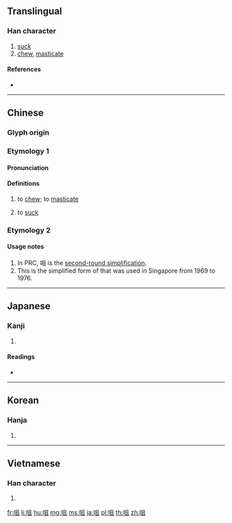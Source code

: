 {{character info/new}}
{{also|嘴}}
==Translingual==

===Han character===
{{Han char|rn=30|rad=口|as=05|sn=8|four=67010|canj=RBM|ids=⿰口且}}

# [[suck]]
# [[chew]], [[masticate]]

====References====
* {{Han ref|kx=0184.030|dkj=03476|dj=0403.030|hdz=10599.170|uh=5480|ud=21632|bh=A943|bd=43331}}

----

==Chinese==
{{zh-forms|alt=𫪐-Sichuan,啹-Sichuan}}

===Glyph origin===
{{Han etym}}

===Etymology 1===

====Pronunciation====
{{zh-pron
|m=jǔ
|m-s=ju2
|c=zeoi2
|h=pfs=
|md=
|mn=qz:chír/xm:chú/zz:chó͘
|w=
|mc=y
|oc=y
|cat=v
}}

====Definitions====
{{zh-hanzi}}

# to [[chew]]; to [[masticate]]
# {{lb|zh|Sichuan}} to [[suck]]

===Etymology 2===
{{zh-see|嘴|o}}
====Usage notes====
# In PRC, 咀 is the [[w:Second round of simplified Chinese characters|second-round simplification]].
# This is the simplified form of {{l|zh|嘴}} that was used in Singapore from 1969 to 1976.
----

==Japanese==

===Kanji===
{{ja-kanji|grade=|rs=口05}}

# {{defn|lang=ja|sort=口05}}

====Readings====
* {{ja-readings|goon=[[ぞ]] (zo)|kanon=[[しょ]] (sho)|kanyoon=[[そ]] (so)|kun=[[かむ]] (kamu)}}

----

==Korean==

===Hanja===
{{ko-hanja|hangeul=저|rv=jeo|mr=chŏ}}

# {{defn|lang=ko|sort=口05}}

----

==Vietnamese==

===Han character===
{{vi-hantu|[[trớ]], [[thở]], [[vả]], [[chớ]], [[nhả]]|rs=口05}}

# {{defn|vi}}

[[fr:咀]]
[[li:咀]]
[[hu:咀]]
[[mg:咀]]
[[ms:咀]]
[[ja:咀]]
[[pl:咀]]
[[th:咀]]
[[zh:咀]]
